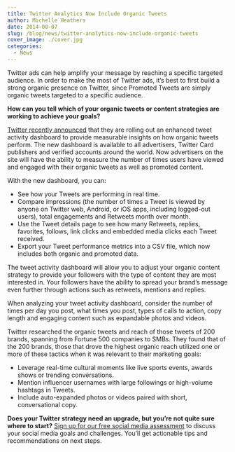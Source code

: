```yaml
---
title: Twitter Analytics Now Include Organic Tweets
author: Michelle Heathers
date: 2014-08-07
slug: /blog/news/twitter-analytics-now-include-organic-tweets
cover_image: ./cover.jpg
categories:
  - News
---
```


Twitter ads can help amplify your message by reaching a specific targeted audience. In order to make the most of Twitter ads, it’s best to first build a strong organic presence on Twitter, since Promoted Tweets are simply organic tweets targeted to a specific audience.

**How can you tell which of your organic tweets or content strategies are working to achieve your goals?**

[Twitter recently announced][1] that they are rolling out an enhanced tweet activity dashboard to provide measurable insights on how organic tweets perform. The new dashboard is available to all advertisers, Twitter Card publishers and verified accounts around the world. Now advertisers on the site will have the ability to measure the number of times users have viewed and engaged with their organic tweets as well as promoted content.

With the new dashboard, you can:

- See how your Tweets are performing in real time.
- Compare impressions (the number of times a Tweet is viewed by anyone on Twitter web, Android, or iOS apps, including logged-out users), total engagements and Retweets month over month.
- Use the Tweet details page to see how many Retweets, replies, favorites, follows, link clicks and embedded media clicks each Tweet received.
- Export your Tweet performance metrics into a CSV file, which now includes both organic and promoted data.

The tweet activity dashboard will allow you to adjust your organic content strategy to provide your followers with the type of content they are most interested in. Your followers have the ability to spread your brand’s message even further through actions such as retweets, mentions and replies.

When analyzing your tweet activity dashboard, consider the number of times per day you post, what times you post, types of calls to action, copy length and engaging content such as expandable photos and videos.

Twitter researched the organic tweets and reach of those tweets of 200 brands, spanning from Fortune 500 companies to SMBs. They found that of the 200 brands, those that drove the highest organic reach utilized one or more of these tactics when it was relevant to their marketing goals:

- Leverage real-time cultural moments like live sports events, awards shows or trending conversations.
- Mention influencer usernames with large followings or high-volume hashtags in Tweets.
- Include auto-expanded photos or videos paired with short, conversational copy.

**Does your Twitter strategy need an upgrade, but you’re not quite sure where to start?** [Sign up for our free social media assessment][2] to discuss your social media goals and challenges. You’ll get actionable tips and recommendations on next steps.

[1]: https://blog.twitter.com/2014/introducing-organic-tweet-analytics
[2]: /free-assessment
